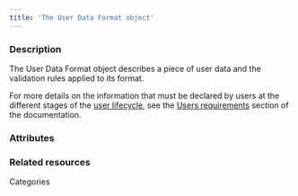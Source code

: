 ```yaml
---
title: 'The User Data Format object'
---
```


  
### Description
The User Data Format object describes a piece of user data and the validation rules applied to its format.  

For more details on the information that must be declared by users at the different stages of the [user lifecycle](/guides/users/user-life-cycle), see the [Users requirements](/guides/users/verification/requirements) section of the documentation.  

### Attributes  

<CompanyNumber />

### Related resources

<CardGroup cols={2}>
    <Card title="Guide" href="/guides/users/categories">Categories</Card>    
</CardGroup>